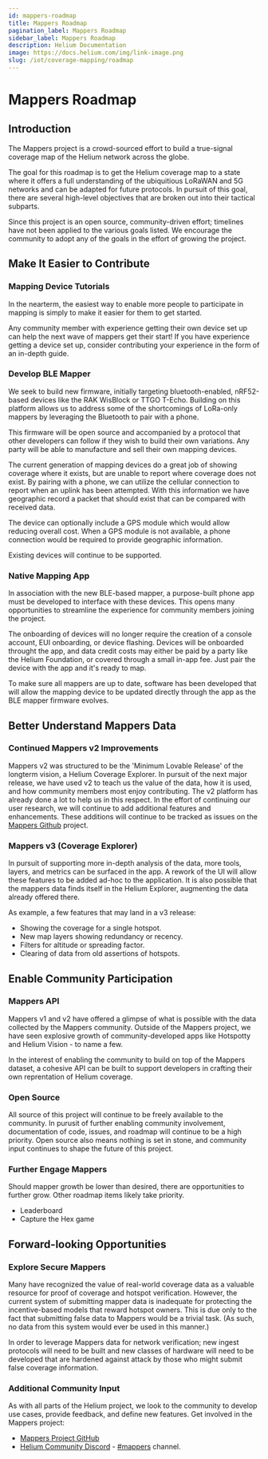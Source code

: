 ```yaml
---
id: mappers-roadmap
title: Mappers Roadmap
pagination_label: Mappers Roadmap
sidebar_label: Mappers Roadmap
description: Helium Documentation
image: https://docs.helium.com/img/link-image.png
slug: /iot/coverage-mapping/roadmap
---
```


# Mappers Roadmap

## Introduction

The Mappers project is a crowd-sourced effort to build a true-signal coverage map of the Helium
network across the globe.

The goal for this roadmap is to get the Helium coverage map to a state where it offers a full
understanding of the ubiquitious LoRaWAN and 5G networks and can be adapted for future protocols. In
pursuit of this goal, there are several high-level objectives that are broken out into their
tactical subparts.

Since this project is an open source, community-driven effort; timelines have not been applied to
the various goals listed. We encourage the community to adopt any of the goals in the effort of
growing the project.

## Make It Easier to Contribute

### Mapping Device Tutorials

In the nearterm, the easiest way to enable more people to participate in mapping is simply to make
it easier for them to get started.

Any community member with experience getting their own device set up can help the next wave of
mappers get their start! If you have experience getting a device set up, consider contributing your
experience in the form of an in-depth guide.

### Develop BLE Mapper

We seek to build new firmware, initially targeting bluetooth-enabled, nRF52-based devices like the
RAK WisBlock or TTGO T-Echo. Building on this platform allows us to address some of the shortcomings
of LoRa-only mappers by leveraging the Bluetooth to pair with a phone.

This firmware will be open source and accompanied by a protocol that other developers can follow if
they wish to build their own variations. Any party will be able to manufacture and sell their own
mapping devices.

The current generation of mapping devices do a great job of showing coverage where it exists, but
are unable to report where coverage does not exist. By pairing with a phone, we can utilize the
cellular connection to report when an uplink has been attempted. With this information we have
geographic record a packet that should exist that can be compared with received data.

The device can optionally include a GPS module which would allow reducing overall cost. When a GPS
module is not available, a phone connection would be required to provide geographic information.

Existing devices will continue to be supported.

### Native Mapping App

In association with the new BLE-based mapper, a purpose-built phone app must be developed to
interface with these devices. This opens many opportunities to streamline the experience for
community members joining the project.

The onboarding of devices will no longer require the creation of a console account, EUI onboarding,
or device flashing. Devices will be onboarded throught the app, and data credit costs may either be
paid by a party like the Helium Foundation, or covered through a small in-app fee. Just pair the
device with the app and it's ready to map.

To make sure all mappers are up to date, software has been developed that will allow the mapping
device to be updated directly through the app as the BLE mapper firmware evolves.

## Better Understand Mappers Data

### Continued Mappers v2 Improvements

Mappers v2 was structured to be the 'Minimum Lovable Release' of the longterm vision, a Helium
Coverage Explorer. In pursuit of the next major release, we have used v2 to teach us the value of
the data, how it is used, and how community members most enjoy contributing. The v2 platform has
already done a lot to help us in this respect. In the effort of continuing our user research, we
will continue to add additional features and enhancements. These additions will continue to be
tracked as issues on the [Mappers Github](https://github.com/helium/mappers/issues) project.

### Mappers v3 (Coverage Explorer)

In pursuit of supporting more in-depth analysis of the data, more tools, layers, and metrics can be
surfaced in the app. A rework of the UI will allow these features to be added ad-hoc to the
application. It is also possible that the mappers data finds itself in the Helium Explorer,
augmenting the data already offered there.

As example, a few features that may land in a v3 release:

- Showing the coverage for a single hotspot.
- New map layers showing redundancy or recency.
- Filters for altitude or spreading factor.
- Clearing of data from old assertions of hotspots.

## Enable Community Participation

### Mappers API

Mappers v1 and v2 have offered a glimpse of what is possible with the data collected by the Mappers
community. Outside of the Mappers project, we have seen explosive growth of community-developed apps
like Hotspotty and Helium Vision - to name a few.

In the interest of enabling the community to build on top of the Mappers dataset, a cohesive API can
be built to support developers in crafting their own reprentation of Helium coverage.

### Open Source

All source of this project will continue to be freely available to the community. In purusit of
further enabling community involvement, documentation of code, issues, and roadmap will continue to
be a high priority. Open source also means nothing is set in stone, and community input continues to
shape the future of this project.

### Further Engage Mappers

Should mapper growth be lower than desired, there are opportunities to further grow. Other roadmap
items likely take priority.

- Leaderboard
- Capture the Hex game

## Forward-looking Opportunities

### Explore Secure Mappers

Many have recognized the value of real-world coverage data as a valuable resource for proof of
coverage and hotspot verification. However, the current system of submitting mapper data is
inadequate for protecting the incentive-based models that reward hotspot owners. This is due only to
the fact that submitting false data to Mappers would be a trivial task. (As such, no data from this
system would ever be used in this manner.)

In order to leverage Mappers data for network verification; new ingest protocols will need to be
built and new classes of hardware will need to be developed that are hardened against attack by
those who might submit false coverage information.

### Additional Community Input

As with all parts of the Helium project, we look to the community to develop use cases, provide
feedback, and define new features. Get involved in the Mappers project:

- [Mappers Project GitHub](https://github.com/helium/mappers/)
- [Helium Community Discord](https://discord.gg/helium) -
  [#mappers](discord://discord.com/channels/404106811252408320/730801390431240228) channel.
